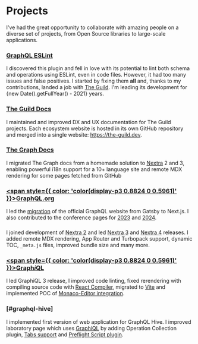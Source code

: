 
# Projects

I've had the great opportunity to collaborate with amazing people on a diverse
set of projects, from Open Source libraries to large-scale applications.

### [<GraphQLESLintLogo className="align-text-top mr-3" />GraphQL ESLint](https://the-guild.dev/graphql/eslint/docs)

I discovered this plugin and fell in love with its potential to lint both schema
and operations using ESLint, even in code files. However, it had too many issues
and false positives. I started by fixing them **all** and, thanks to my
contributions, landed a job with [The Guild](https://the-guild.dev). I'm leading
its development for {new Date().getFullYear() - 2021} years.

### [<TheGuildLogo className="h-8 inline mr-3" />The Guild Docs](https://the-guild.dev)

I maintained and improved DX and UX documentation for The Guild projects. Each
ecosystem website is hosted in its own GitHub repository and merged into a
single website: https://the-guild.dev.

### [<TheGraphLogo className="h-8 inline mr-3" />The Graph Docs](https://thegraph.com/docs)

I migrated The Graph docs from a homemade solution to [Nextra](#nextra) 2 and 3,
enabling powerful i18n support for a 10+ language site and remote MDX rendering
for some pages fetched from GitHub

### [<span style={{ color: 'color(display-p3 0.8824 0 0.5961)' }}><GraphQLLogo className="h-8 inline mr-3" />GraphQL.org</span>](https://graphql.org)

I led the
[migration](https://graphql.org/blog/2024-06-11-announcing-new-graphql-website)
of the official GraphQL website from Gatsby to Next.js. I also contributed to
the conference pages for [2023](https://graphql.org/conf/2023) and
[2024](https://graphql.org/conf/2024).

### [<NextraLogo className="h-6 inline" />](https://nextra.site)

I joined development of [Nextra 2](https://the-guild.dev/blog/nextra-2) and led
[Nextra 3](https://the-guild.dev/blog/nextra-3) and
[Nextra 4](https://the-guild.dev/blog/nextra-4) releases. I added remote MDX
rendering, App Router and Turbopack support, dynamic TOC, `_meta.js` files,
improved bundle size and many more.

### [<span style={{ color: 'color(display-p3 0.8824 0 0.5961)' }}><GraphQLLogo className="h-8 inline mr-3" />Graph<i className="px-px">i</i>QL</span>](https://github.com/graphql/graphiql)

I led GraphiQL 3 release, I improved code linting, fixed rerendering with
compiling source code with
[React Compiler](https://react.dev/learn/react-compiler), migrated to
[Vite](https://vite.dev) and implemented POC of
[Monaco-Editor integration](https://github.com/graphql/graphiql/pull/3234).

### [<HiveLogo className="h-7 inline text-[#00342c] dark:text-white" />](https://the-guild.dev/graphql/hive) [#graphql-hive]

I implemented first version of web application for GraphQL Hive. I improved
laboratory page which uses [GraphiQL](#graphiql) by adding Operation Collection
plugin,
[Tabs support](https://the-guild.dev/graphql/hive/product-updates/2024-10-11-laboratory-improvements)
and
[Preflight Script plugin](https://the-guild.dev/graphql/hive/product-updates/2024-12-27-preflight-script).
